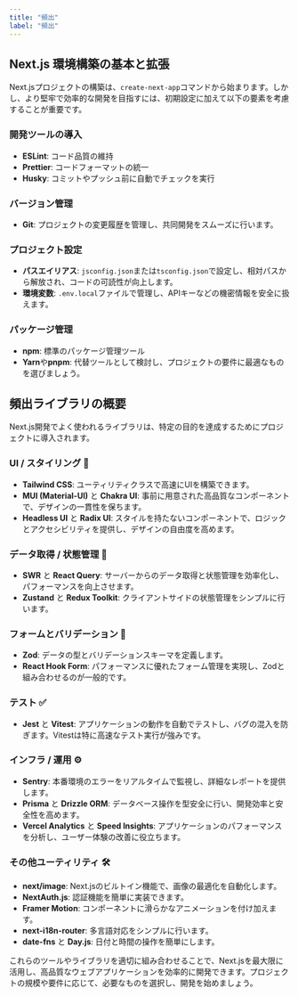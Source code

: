 ```yaml
---
title: "頻出"
label: "頻出"
---
```


## Next.js 環境構築の基本と拡張

Next.jsプロジェクトの構築は、`create-next-app`コマンドから始まります。しかし、より堅牢で効率的な開発を目指すには、初期設定に加えて以下の要素を考慮することが重要です。

### 開発ツールの導入

- **ESLint**: コード品質の維持
- **Prettier**: コードフォーマットの統一
- **Husky**: コミットやプッシュ前に自動でチェックを実行

### バージョン管理

- **Git**: プロジェクトの変更履歴を管理し、共同開発をスムーズに行います。

### プロジェクト設定

- **パスエイリアス**: `jsconfig.json`または`tsconfig.json`で設定し、相対パスから解放され、コードの可読性が向上します。
- **環境変数**: `.env.local`ファイルで管理し、APIキーなどの機密情報を安全に扱えます。

### パッケージ管理

- **npm**: 標準のパッケージ管理ツール
- **Yarn**や**pnpm**: 代替ツールとして検討し、プロジェクトの要件に最適なものを選びましょう。

## 頻出ライブラリの概要

Next.js開発でよく使われるライブラリは、特定の目的を達成するためにプロジェクトに導入されます。

### UI / スタイリング 🎨

- **Tailwind CSS**: ユーティリティクラスで高速にUIを構築できます。
- **MUI (Material-UI)** と **Chakra UI**: 事前に用意された高品質なコンポーネントで、デザインの一貫性を保ちます。
- **Headless UI** と **Radix UI**: スタイルを持たないコンポーネントで、ロジックとアクセシビリティを提供し、デザインの自由度を高めます。

### データ取得 / 状態管理 🔄

- **SWR** と **React Query**: サーバーからのデータ取得と状態管理を効率化し、パフォーマンスを向上させます。
- **Zustand** と **Redux Toolkit**: クライアントサイドの状態管理をシンプルに行います。

### フォームとバリデーション 📝

- **Zod**: データの型とバリデーションスキーマを定義します。
- **React Hook Form**: パフォーマンスに優れたフォーム管理を実現し、Zodと組み合わせるのが一般的です。

### テスト ✅

- **Jest** と **Vitest**: アプリケーションの動作を自動でテストし、バグの混入を防ぎます。Vitestは特に高速なテスト実行が強みです。

### インフラ / 運用 ⚙️

- **Sentry**: 本番環境のエラーをリアルタイムで監視し、詳細なレポートを提供します。
- **Prisma** と **Drizzle ORM**: データベース操作を型安全に行い、開発効率と安全性を高めます。
- **Vercel Analytics** と **Speed Insights**: アプリケーションのパフォーマンスを分析し、ユーザー体験の改善に役立ちます。

### その他ユーティリティ 🛠️

- **next/image**: Next.jsのビルトイン機能で、画像の最適化を自動化します。
- **NextAuth.js**: 認証機能を簡単に実装できます。
- **Framer Motion**: コンポーネントに滑らかなアニメーションを付け加えます。
- **next-i18n-router**: 多言語対応をシンプルに行います。
- **date-fns** と **Day.js**: 日付と時間の操作を簡単にします。

これらのツールやライブラリを適切に組み合わせることで、Next.jsを最大限に活用し、高品質なウェブアプリケーションを効率的に開発できます。プロジェクトの規模や要件に応じて、必要なものを選択し、開発を始めましょう。